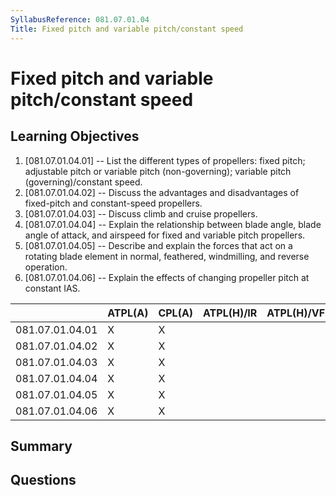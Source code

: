 ```yaml
---
SyllabusReference: 081.07.01.04
Title: Fixed pitch and variable pitch/constant speed
---
```


# Fixed pitch and variable pitch/constant speed

## Learning Objectives

1. [081.07.01.04.01] -- List the different types of propellers: fixed pitch;
   adjustable pitch or variable pitch (non-governing); variable pitch
   (governing)/constant speed.
2. [081.07.01.04.02] -- Discuss the advantages and disadvantages of fixed-pitch
   and constant-speed propellers.
3. [081.07.01.04.03] -- Discuss climb and cruise propellers.
4. [081.07.01.04.04] -- Explain the relationship between blade angle, blade
   angle of attack, and airspeed for fixed and variable pitch propellers.
5. [081.07.01.04.05] -- Describe and explain the forces that act on a rotating
   blade element in normal, feathered, windmilling, and reverse operation.
6. [081.07.01.04.06] -- Explain the effects of changing propeller pitch at
   constant IAS.

|                 | ATPL(A) | CPL(A) | ATPL(H)/IR | ATPL(H)/VFR | CPL(H) | IR  | CBIR(A) |
| --------------- | ------- | ------ | ---------- | ----------- | ------ | --- | ------- |
| 081.07.01.04.01 | X       | X      |            |             |        |     |         |
| 081.07.01.04.02 | X       | X      |            |             |        |     |         |
| 081.07.01.04.03 | X       | X      |            |             |        |     |         |
| 081.07.01.04.04 | X       | X      |            |             |        |     |         |
| 081.07.01.04.05 | X       | X      |            |             |        |     |         |
| 081.07.01.04.06 | X       | X      |            |             |        |     |         |

## Summary

## Questions
